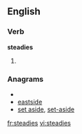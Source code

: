 ==English==

===Verb===
'''steadies'''

# {{third-person singular of|[[steady]]}}

===Anagrams===
* {{alphagram|adeeisst}}
* [[eastside#English|eastside]]
* [[set aside#English|set aside]], [[set-aside#English|set-aside]]

[[fr:steadies]]
[[vi:steadies]]